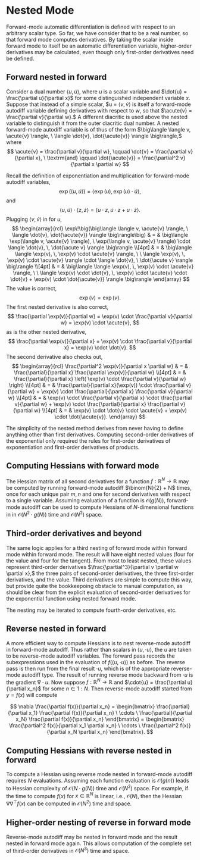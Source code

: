 # Nested Mode

Forward-mode automatic differentiation is defined with respect to an
arbitrary scalar type.  So far, we have consider that to be a real
number, so that forward mode computes derivatives.  By taking the
scalar inside forward mode to itself be an automatic differentiation
variable, higher-order derivatives may be calculated, even though only
first-order derivatives need be defined.

## Forward nested in forward

Consider a dual number $\langle u, \dot{u} \rangle,$ where $u$ is a
scalar variable and $\dot{u} = \frac{\partial u}{\partial x}$ for some
distinguished independent variable $x$.  Suppose that instead of a
simple scalar, $u = $\langle v, \acute{v} \rangle$ is itself a
forward-mode autodiff variable defining derivatives with respect to
$w$, so that $\acute{v} = \frac{\partial v}{\partial w}.$ A different
diacritic is used above the nested variable to distinguish it from the
outer diacritic dual number.  A nested forward-mode autodiff variable
is of thus of the form $\big\langle \langle v, \acute{v} \rangle, \ \langle
\dot{v}, \dot{\acute{v}} \rangle \big\rangle,$ where
$$
\acute{v} = \frac{\partial v}{\partial w},
\qquad
\dot{v} = \frac{\partial v}{\partial x}, \ \textrm{and}
\qquad
\dot{\acute{v}} = \frac{\partial^2 v}{\partial x \partial w}
$$

Recall the definition of exponentiation and multiplication for forward-mode autodiff
variables,
$$
\exp(\langle u, \dot{u} \rangle)
= \langle \exp(u), \exp(u) \cdot \dot{u} \rangle,
$$
and
$$
\langle u, \dot{u} \rangle
\cdot \langle z, \dot{z} \rangle
= \langle u \cdot z, \dot{u} \cdot z + u \cdot \dot{z} \rangle.
$$
Plugging $\langle v, \acute{v} \rangle$ in for $u,$
$$
\begin{array}{rcl}
\exp\!\big(\big\langle \langle v, \acute{v} \rangle, \
     \langle \dot{v}, \dot{\acute{v}} \rangle \big\rangle\big)
& = &
\big\langle \exp(\langle v, \acute{v} \rangle), \
          \exp(\langle v, \acute{v} \rangle)
	  \cdot \langle \dot{v}, \, \dot{\acute v} \rangle
\big\rangle
\\[4pt]
& = &
\big\langle \langle \exp(v), \, \exp(v) \cdot \acute{v} \rangle, \ \
        \langle \exp(v), \, \exp(v) \cdot \acute{v} \rangle
          \cdot \langle \dot{v}, \ \dot{\acute v} \rangle
\big\rangle	
\\[4pt]
& = &
\big\langle \langle \exp(v), \, \exp(v) \cdot \acute{v} \rangle, \ \
        \langle \exp(v) \cdot \dot{v}, \,
	        \exp(v) \cdot \acute{v} \cdot \dot{v}
		+ \exp(v) \cdot \dot{\acute{v}} \rangle
\big\rangle	
\end{array}
$$
The value is correct,
$$
\exp(v) = \exp(v).
$$
The first nested derivative is also correct,
$$
\frac{\partial \exp(v)}{\partial w} = \exp(v) \cdot \frac{\partial
v}{\partial w} = \exp(v) \cdot \acute{v},
$$
as is the other nested derivative,
$$
\frac{\partial \exp(v)}{\partial x} = \exp(v) \cdot \frac{\partial
v}{\partial x} = \exp(v) \cdot \dot{v}.
$$
The second derivative also checks out,
$$
\begin{array}{rcl}
\frac{\partial^2 \exp(v)}{\partial x \partial w}
& = & \frac{\partial}{\partial x} \frac{\partial \exp(v)}{\partial w}
\\[4pt]
& = & \frac{\partial}{\partial x}
        \left( \exp(v) \cdot \frac{\partial v}{\partial w} \right)
\\[4pt]
& = &
\frac{\partial}{\partial x}(\exp(v))
  \cdot \frac{\partial v}{\partial w}
+ \exp(v) \cdot \frac{\partial}{\partial x} \frac{\partial v}{\partial w}       
\\[4pt]
& = &
\exp(v) \cdot \frac{\partial v}{\partial x} \cdot \frac{\partial v}{\partial w}
+ \exp(v) \cdot \frac{\partial}{\partial x} \frac{\partial v}{\partial w}       
\\[4pt]
& = &
\exp(v) \cdot \dot{v} \cdot \acute{v}
+ \exp(v) \cdot \dot{\acute{v}}.
\end{array}
$$

The simplicity of the nested method derives from never having to
define anything other than first derivatives.  Computing second-order
derivatives of the exponential only required the rules for first-order
derivatives of exponentiation and first-order derivatives of products.

## Computing Hessians with forward mode

The Hessian matrix of all second derivatives for a function
$f:\mathbb{R}^N \rightarrow \mathbb{R}$ may be computed by running
forward-mode autodiff $\binom{N}{2} + N$ times, once for each unique
pair ${m, n}$ and one for second derivatives with respect to a single
variable.  Assuming evaluation of a function is $\mathcal{O}(g(N))$,
forward-mode autodiff can be used to compute Hessians of
$N$-dimensional functions in in $\mathcal{O}(N^2 \cdot g(N))$ time
and $\mathcal{O}(N^2)$ space.  


## Third-order derivatives and beyond

The same logic applies for a third nesting of forward mode within
forward mode within forward mode.  The result will have eight nested
values (four for the value and four for the tangent).  From most to
least nested, these values represent third-order derivatives
$\frac{\partial^3}{\partial v \partial w \partial x},$ the three pairs
of second-order derivatives, the three first-order derivatives, and
the value.  Third derivatives are simple to compute this way, but
provide quite the bookkeepoing obstacle to manual computation, as
should be clear from the explicit evaluation of second-order
derivatives for the exponential function using nested forward mode. 

The nesting may be iterated to compute fourth-order derivatives, etc.

## Reverse nested in forward

A more efficient way to compute Hessians is to nest reverse-mode
autodiff in forward-mode autodiff.  Thus rather than scalars in
$\langle u, \cdot{u} \rangle,$ the $u$ are taken to be reverse-mode
autodiff variables.  The forward pass records the subexpressions used
in the evaluation of $f(\langle u, \cdot u \rangle)$ as before.  The
reverse pass is then run from the final result $\cdot{u}$,
which is of the appropriate reverse-mode autodiff type.  The
result of running reverse mode backward from $\cdot{u}$ is the
gradient $\nabla \cdot{u}.$  Now suppose $f : \mathbb{R}^N \rightarrow
\mathbb{R}$ and $\cdot{u} = \frac{\partial u}{\partial x_n}$ for some
$n \in 1{:}N.$  Then reverse-mode autodiff started from $y = f(x)$
will compute 

$$
\nabla \frac{\partial f(x)}{\partial x_n}
=
\begin{bmatrix}
\frac{\partial}{\partial x_1} \frac{\partial f(x)}{\partial x_n}
\ \cdots \
\frac{\partial}{\partial x_N} \frac{\partial f(x)}{\partial x_n}
\end{bmatrix}
=
\begin{bmatrix}
\frac{\partial^2 f(x)}{\partial x_1 \partial x_n}
\ \cdots \
\frac{\partial^2 f(x)}{\partial x_N \partial x_n}
\end{bmatrix}.
$$

## Computing Hessians with reverse nested in forward

To compute a Hessian using reverse mode nested in forward-mode
autodiff requires $N$ evaluations.  Assuming each function evaluation
is $\mathcal{O}(g(n))$ leads to Hessian complexity of $\mathcal{O}(N
\cdot g(N))$ time and $\mathcal{O}(N^2)$ space.  For example, if the
time to compute $f(x)$ for $x \in \mathbb{R}^N$ is linear, i.e.,
$\mathcal{O}(N),$ then the Hessian $\nabla \nabla^{\top} f(x)$ can be
computed in $\mathcal{O}(N^2)$ time and space.

## Higher-order nesting of reverse in forward mode

Reverse-mode autodiff may be nested in forward mode and the result
nested in forward mode again.  This allows computation of the complete
set of third-order derivatives in $\mathcal{O}(N^3)$ time and space.  